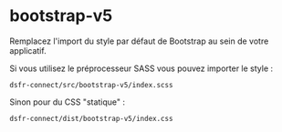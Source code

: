 
<Meta title="dsfr-connect/Utilisation/bootstrap-v5" />

# bootstrap-v5

Remplacez l'import du style par défaut de Bootstrap au sein de votre applicatif.

Si vous utilisez le préprocesseur SASS vous pouvez importer le style :

```
dsfr-connect/src/bootstrap-v5/index.scss
```

Sinon pour du CSS "statique" :

```
dsfr-connect/dist/bootstrap-v5/index.css
```
